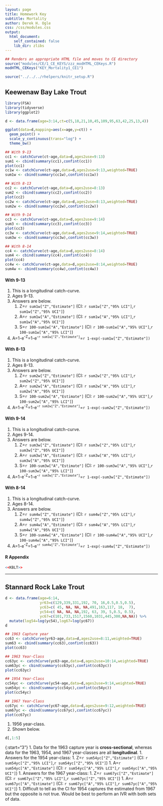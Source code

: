```yaml
---
layout: page
title: Homework Key
subtitle: Mortality
author: Derek H. Ogle
css: /css/modules.css
output:
  html_document:
    self_contained: false
    lib_dir: zlibs
---
```


```r
## Renders an appropriate HTML file and moves to CE directory
source("modules/CE/1_CE_KEYS/zzz_modHTML_CEKeys.R")
modHTML_CEKeys("KEY_Mortality1_CE1")
```

```r
source("../../../rhelpers/knitr_setup.R")
```

## Keewenaw Bay Lake Trout

```r
library(FSA)
library(tidyverse)
library(ggplot2)

d <- data.frame(age=3:14,ct=c(5,18,21,10,45,109,95,63,42,25,13,4))

ggplot(data=d,mapping=aes(x=age,y=ct)) +
  geom_point() +
  scale_y_continuous(trans="log") +
  theme_bw()

## With 9-13
cc1 <- catchCurve(ct~age,data=d,ages2use=9:13)
sum1 <- cbind(summary(cc1),confint(cc1))
plot(cc1)
cc1w <- catchCurve(ct~age,data=d,ages2use=9:13,weighted=TRUE)
sum1w <- cbind(summary(cc1w),confint(cc1w))

## With 8-13
cc2 <- catchCurve(ct~age,data=d,ages2use=8:13)
sum2 <- cbind(summary(cc2),confint(cc2))
plot(cc2)
cc2w <- catchCurve(ct~age,data=d,ages2use=8:13,weighted=TRUE)
sum2w <- cbind(summary(cc2w),confint(cc2w))

## With 9-14
cc3 <- catchCurve(ct~age,data=d,ages2use=9:14)
sum3 <- cbind(summary(cc3),confint(cc3))
plot(cc3)
cc3w <- catchCurve(ct~age,data=d,ages2use=9:14,weighted=TRUE)
sum3w <- cbind(summary(cc3w),confint(cc3w))

## With 8-14
cc4 <- catchCurve(ct~age,data=d,ages2use=8:14)
sum4 <- cbind(summary(cc4),confint(cc4))
plot(cc4)
cc4w <- catchCurve(ct~age,data=d,ages2use=8:14,weighted=TRUE)
sum4w <- cbind(summary(cc4w),confint(cc4w))
```

#### With 9-13
1. This is a longitudinal catch-curve.
1. Ages 9-13.
1. Answers are below.
    1. Z=`r sum1w["Z","Estimate"]` (CI: `r sum1w["Z","95% LCI"]`,`r sum1w["Z","95% UCI"]`)
    1. A=`r sum1w["A","Estimate"]` (CI: `r sum1w["A","95% LCI"]`,`r sum1w["A","95% UCI"]`)
    1. S=`r 100-sum1w["A","Estimate"]` (CI: `r 100-sum1w["A","95% UCI"]`,`r 100-sum1w["A","95% LCI"]`)
1. A=1-e<sup>-Z</sup>=1-e<sup>-`r sum1w["Z","Estimate"]`</sup>=`r 1-exp(-sum1w["Z","Estimate"])`

#### With 8-13
1. This is a longitudinal catch-curve.
1. Ages 8-13.
1. Answers are below.
    1. Z=`r sum2w["Z","Estimate"]` (CI: `r sum2w["Z","95% LCI"]`,`r sum2w["Z","95% UCI"]`)
    1. A=`r sum2w["A","Estimate"]` (CI: `r sum2w["A","95% LCI"]`,`r sum2w["A","95% UCI"]`)
    1. S=`r 100-sum2w["A","Estimate"]` (CI: `r 100-sum2w["A","95% UCI"]`,`r 100-sum2w["A","95% LCI"]`)
1. A=1-e<sup>-Z</sup>=1-e<sup>-`r sum2w["Z","Estimate"]`</sup>=`r 1-exp(-sum2w["Z","Estimate"])`

#### With 9-14
1. This is a longitudinal catch-curve.
1. Ages 9-14.
1. Answers are below.
    1. Z=`r sum3w["Z","Estimate"]` (CI: `r sum3w["Z","95% LCI"]`,`r sum3w["Z","95% UCI"]`)
    1. A=`r sum3w["A","Estimate"]` (CI: `r sum3w["A","95% LCI"]`,`r sum3w["A","95% UCI"]`)
    1. S=`r 100-sum3w["A","Estimate"]` (CI: `r 100-sum3w["A","95% UCI"]`,`r 100-sum3w["A","95% LCI"]`)
1. A=1-e<sup>-Z</sup>=1-e<sup>-`r sum3w["Z","Estimate"]`</sup>=`r 1-exp(-sum3w["Z","Estimate"])`

#### With 8-14
1. This is a longitudinal catch-curve.
1. Ages 8-14.
1. Answers are below.
    1. Z=`r sum4w["Z","Estimate"]` (CI: `r sum4w["Z","95% LCI"]`,`r sum4w["Z","95% UCI"]`)
    1. A=`r sum4w["A","Estimate"]` (CI: `r sum4w["A","95% LCI"]`,`r sum4w["A","95% UCI"]`)
    1. S=`r 100-sum4w["A","Estimate"]` (CI: `r 100-sum4w["A","95% UCI"]`,`r 100-sum4w["A","95% LCI"]`)
1. A=1-e<sup>-Z</sup>=1-e<sup>-`r sum4w["Z","Estimate"]`</sup>=`r 1-exp(-sum4w["Z","Estimate"])`

#### R Appendix
```r
<<KBLT>>
```

----

## Stannard Rock Lake Trout
```r
d <- data.frame(age=6:14,
                yr63=c(129,339,331,192, 70, 16,0.5,0.5,0.5),
                yc63=c( 45, NA, NA, NA,491,163,117, 18,  7),
                yc54=c( NA, NA, NA,192, 63, 39, 5,0.5, 0.5),
                yc67=c(101,733,1517,1560,1031,445,300,NA,NA)) %>%
  mutate(log54=log(yc54),log67=log(yc67))
d

## 1963 Capture year
cc63 <- catchCurve(yr63~age,data=d,ages2use=8:11,weighted=TRUE)
sum63 <- cbind(summary(cc63),confint(cc63))
plot(cc63)

## 1963 Year-Class
cc63yc <- catchCurve(yc63~age,data=d,ages2use=10:14,weighted=TRUE)
sum63yc <- cbind(summary(cc63yc),confint(cc63yc))
plot(cc63yc)

## 1954 Year-Class
cc54yc <- catchCurve(yc54~age,data=d,ages2use=9:14,weighted=TRUE)
sum54yc <- cbind(summary(cc54yc),confint(cc54yc))
plot(cc54yc)

## 1967 Year-Class
cc67yc <- catchCurve(yc67~age,data=d,ages2use=9:12,weighted=TRUE)
sum67yc <- cbind(summary(cc67yc),confint(cc67yc))
plot(cc67yc)
```

1. 1956 year-class.
1. Shown below.
```r
d[,1:5]
```

{:start="3"}
1. Data for the 1963 capture year is **cross-sectional**, whereas data for the 1963, 1954, and 1967 year-classes are all **longitudinal**.
1. Answers for the 1954 year-class:
    1. Z=`r sum54yc["Z","Estimate"]` (CI: `r sum54yc["Z","95% LCI"]`,`r sum54yc["Z","95% UCI"]`)
    1. A=`r sum54yc["A","Estimate"]` (CI: `r sum54yc["A","95% LCI"]`,`r sum54yc["A","95% UCI"]`)
1. Answers for the 1967 year-class:
    1. Z=`r sum67yc["Z","Estimate"]` (CI: `r sum67yc["Z","95% LCI"]`,`r sum67yc["Z","95% UCI"]`)
    1. A=`r sum67yc["A","Estimate"]` (CI: `r sum67yc["A","95% LCI"]`,`r sum67yc["A","95% UCI"]`)
1. Difficult to tell as the CI for 1954 captures the estimated from 1967 but the opposite is not true. Would be best to perform an IVR with both sets of data.
